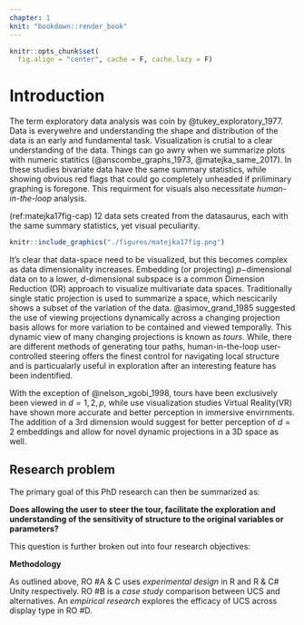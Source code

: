 ```yaml
---
chapter: 1
knit: "bookdown::render_book"
---
```


```r
knitr::opts_chunk$set(
  fig.align = "center", cache = F, cache.lazy = F)
```

# Introduction {#ch:introduction}

The term exploratory data analysis was coin by @tukey_exploratory_1977. Data is everywehre and understanding the shape and distribution of the data is an early and fundamental task. Visualization is crutial to a clear understanding of the data. Things can go awry when we summarize plots with numeric statitics (@anscombe_graphs_1973, @matejka_same_2017). In these studies bivariate data have the same summary statistics, while showing obvious red flags that could go completely unheaded if priliminary graphing is foregone. This requirment for visuals also necessitate *human-in-the-loop* analysis.


(ref:matejka17fig-cap) 12 data sets created from the datasaurus, each with the same summary statistics, yet visual peculiarity.

```r
knitr::include_graphics("./figures/matejka17fig.png")
```

It's clear that data-space need to be visualized, but this becomes complex as data dimensionality increases. Embedding (or projecting) $p-$dimensional data on to a lower, $d$-dimensional subspace is a common Dimension Reduction (DR) approach to visualize multivariate data spaces. Traditionally single static projection is used to summarize a space, which nescicarily shows a subset of the variation of the data. @asimov_grand_1985 suggested the use of viewing projections dynamically across a changing projection basis allows for more variation to be contained and viewed temporally. This dynamic view of many changing projections is known as *tours*. While, there are different methods of generating tour paths, human-in-the-loop user-controlled steering offers the finest control for navigating local structure and is particualarly useful in exploration after an interesting feature has been indentified.

With the exception of @nelson_xgobi_1998, tours have been exclusively been viewed in $d={1, 2, p}$, while use visualization studies Virtual Reality(VR) have shown more accurate and better perception in immersive envirnments. The addition of a 3rd dimension would suggest for better perception of $d=2$ embeddings and allow for novel dynamic projections in a 3D space as well. 

## Research problem

The primary goal of this PhD research can then be summarized as:

**Does allowing the user to steer the tour, facilitate the exploration and understanding of the sensitivity of structure to the original variables or parameters?** 

This question is further broken out into four research objectives:

\begin{itemize}
  \item[RO \#A] \textbf{How do we implement UCS in 1- and 2D projections?} (Chapter \ref{ch:spinifex}) This is previous experimental design that extend dynamic projection functionality currently available in the programming language R. It implements UCS steering and extends the animation paradigms that can be used for touring. These paradigms fall short of dynamic user interaction.
  \item[RO \#B] \textbf{Does UCS provide benefits over alternatives?} (Chapter \ref{ch:UCS_benefits}) Tentative planned future work of a case study comparing USC with commonly used static alternatives, such as principal component analysis (PCA), linear discriminant analysis (LDA), multi-dimensional scaling (MDS), and t-distributed nearest neighbor embeddings (tSNE).
  \item[RO \#C] \textbf{How do we extend UCS to 3D?} (Chapter \ref{ch:UCS_in3d}) This future experimental design will scaling UCS to 3 dimensions (novel contribution) and extend upon available functionally in the game engine Unity for compatible front ends across display devices. 
  \item[RO \#D] \textbf{Does UCS in 3D displays provide perception benefits over 2D displays?} (Chapter \ref{ch:UCS_3dvs2d}) This future empirical study explores the efficacy of bringing USC into 3D as compared across various display devices. 
\end{itemize}


**Methodology**

As outlined above, RO #A & C uses *experimental design* in R and R & C# Unity respectively. RO #B is a *case study* comparison between UCS and alternatives. An *empirical research* explores the efficacy of UCS across display type in RO #D.



<!-- TODO: move this to tours lit rev. -->
<!-- Data and models are typically high-dimensional, with many variables or parameters. Developing new methods to visualize high dimensions have been a pursuit of statisticians, computer scientists and visualization researchers for decades. As technology evolves examining, extending, and assessing current techniques, in new environments, for new data challenges, is an important endeavor.   -->

<!-- This thesis focuses on tour methods for visualizing high-dimensional data. Tours are a family of algorithms for generating paths on the space of low-dimensional ($d=1, 2, 3, ..., p$) projections of high-dimensional ($p$) space. The resulting projection of the data (or model) is displayed using low-dimensional techniques such as histograms, dot plots, scatterplots, or parallel coordinate plots, and the path generates a movie or animation to shows many low-dimensional projections. The method can be applied with other techniques such as machine learning techniques like discriminant analysis, neural networks, support vector machines, to open the black box, and complements dimension reduction techniques like principal component analysis (PCA), multidimensional scaling (MDS) on nonlinear embeddings (e.g. tSNE).  -->



<!-- 
The big question:
1.) Does allowing the user to steer the tour facilitate exploration of the sensitivity of structure?
____
1a) Can the manual tour algorithm be implemented in an environment provided only animation technology?
-- for panel defense: why R; data science; people currently only looking at PCA and MDS, R and Python is the right place for it.
1b) what benefits to user-controlled steering (UCS) Provide over current practice? (comparative study)
Guided vs guided + manual, PCA/MDS vs manual, random projections vs manual. 
-- lit: current multivariate literature. examples of stopping at PCA, MDS, t-SNE?
1c) How can we extend the manual tour to 3D? (chap 5 HCI) (exploratory design)
--c2 was the manipulation space of 2D, not true $d=3$.
1d) Does 3D UCS provide benefits over UCS in 2D. (chap 4 Display Type -> chap6) (comparative study)
--for lit follow kim's chapter's refs
-->
